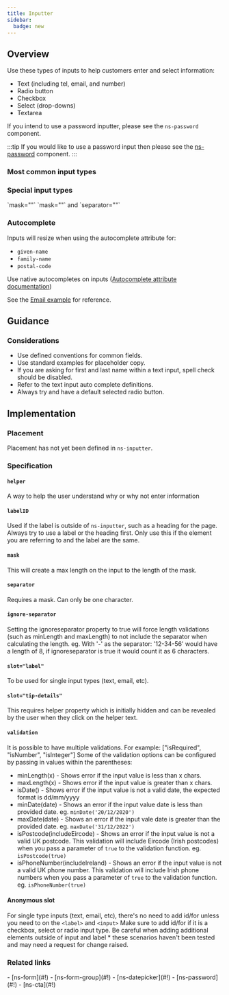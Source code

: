```yaml
---
title: Inputter
sidebar:
  badge: new
---
```




## Overview

<CompDetails name={componentName}>
Use these types of inputs to help customers enter and select information:

- Text (including tel, email, and number)
- Radio button
- Checkbox
- Select (drop-downs)
- Textarea

If you intend to use a password inputter, please see the `ns-password` component.
</CompDetails>

:::tip
If you would like to use a password input then please see the [ns-password](/components/ns-password) component.
:::

<ExampleViewer type="standard" />

### Most common input types

<Tabs>
  <TabItem label="Text">
    <ExampleViewer type="text" />
  </TabItem>
  <TabItem label="Email">
    <ExampleViewer type="email" />
  </TabItem>
  <TabItem label="Tel">
    <ExampleViewer type="tel" />
  </TabItem>
  <TabItem label="Search">
    <ExampleViewer type="search" />
  </TabItem>
  <TabItem label="Mask">
    <ExampleViewer type="mask" />
  </TabItem>
  <TabItem label="Separator">
    <ExampleViewer type="separator" />
  </TabItem>
  <TabItem label="Number">
    <ExampleViewer type="number" />
  </TabItem>
  <TabItem label="Textarea">
    <ExampleViewer type="textarea" />
  </TabItem>
  <TabItem label="Radio">
    <ExampleViewer type="radio" />
  </TabItem>
  <TabItem label="RadioInline">
    <ExampleViewer type="radio-inline" />
  </TabItem>
  <TabItem label="Checkbox">
    <ExampleViewer type="checkbox" />
  </TabItem>
  <TabItem label="CheckboxInline">
    <ExampleViewer type="checkbox-inline" />
  </TabItem>
  <TabItem label="Select">
    <ExampleViewer type="select" />
  </TabItem>
</Tabs>

### Special input types

<Tabs>
  <TabItem label="Mask">
  `mask=""`
    <ExampleViewer type="mask" />
  </TabItem>
  <TabItem label="Separator">
  `mask=""` and `separator=""`
    <ExampleViewer type="separator" />
  </TabItem>
</Tabs>

### Autocomplete

Inputs will resize when using the autocomplete attribute for:

- `given-name`
- `family-name`
- `postal-code`

Use native autocompletes on inputs ([Autocomplete attribute documentation](https://developer.mozilla.org/en-US/docs/Web/HTML/Attributes/autocomplete))

See the [Email example](#email) for reference.

## Guidance

### Considerations

- Use defined conventions for common fields.
- Use standard examples for placeholder copy.
- If you are asking for first and last name within a text input, spell check should be disabled.
- Refer to the text input auto complete definitions.
- Always try and have a default selected radio button.

## Implementation

### Placement

<Placement name={componentName} />

Placement has not yet been defined in `ns-inputter`.

### Specification

<Specification name={componentName} />

#### `helper`

A way to help the user understand why or why not enter information

#### `labelID`

Used if the label is outside of `ns-inputter`, such as a heading for the page. Always try to use a label or the heading first. Only use this if the element you are referring to and the label are the same.

#### `mask`

This will create a max length on the input to the length of the mask.

#### `separator`

Requires a mask. Can only be one character.

#### `ignore-separator`

Setting the ignoreseparator property to true will force length validations (such as minLength and maxLength) to not include the separator when calculating the length. eg. With '-' as the separator: '12-34-56' would have a length of 8, if ignoreseparator is true it would count it as 6 characters.

#### `slot="label"`

To be used for single input types (text, email, etc).

#### `slot="tip-details"`

This requires helper property which is initially hidden and can be revealed by the user when they click on the helper text.

#### `validation`

It is possible to have multiple validations. For example: ["isRequired", "isNumber", "isInteger"]
Some of the validation options can be configured by passing in values within the parentheses:
- minLength(x) - Shows error if the input value is less than x chars.
- maxLength(x) - Shows error if the input value is greater than x chars.
- isDate() - Shows error if the input value is not a valid date, the expected format is dd/mm/yyyy
- minDate(date) - Shows an error if the input value date is less than provided date.  eg. `minDate('20/12/2020')`
- maxDate(date) - Shows an error if the input vale date is greater than the provided date.  eg. `maxDate('31/12/2022')`
- isPostcode(includeEircode) - Shows an error if the input value is not a valid UK postcode.  This validation will include Eircode (Irish postcodes) when you pass a parameter of `true` to the validation function.  eg. `isPostcode(true)`
- isPhoneNumber(includeIreland) - Shows an error if the input value is not a valid UK phone number.  This validation will include Irish phone numbers when you pass a parameter of `true` to the validation function.  eg. `isPhoneNumber(true)`

#### Anonymous slot

For single type inputs (text, email, etc), there's no need to add id/for unless you need to on the `<label>` and `<input>`
Make sure to add id/for if it is a checkbox, select or radio input type.
Be careful when adding additional elements outside of input and label * these scenarios haven't been tested and may need a request for change raised.

### Related links

<RelatedLinks name={componentName}>
- [ns-form](#!)
- [ns-form-group](#!)
- [ns-datepicker](#!)
- [ns-password](#!)
- [ns-cta](#!)
</RelatedLinks>

